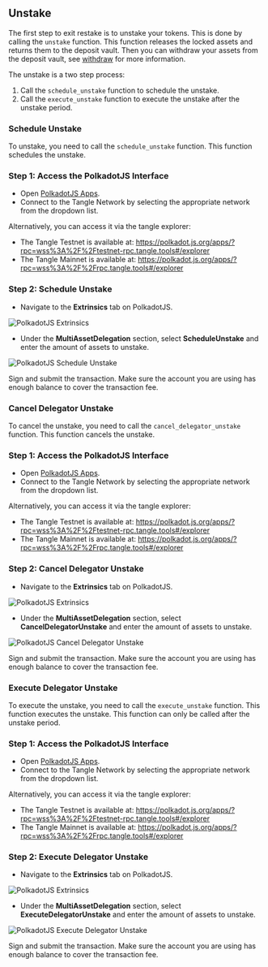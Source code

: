 ## Unstake

The first step to exit restake is to unstake your tokens. This is done by calling the `unstake` function. This function releases the locked assets and returns them to the deposit vault.
Then you can withdraw your assets from the deposit vault, see [withdraw](./withdraw.mdx) for more information.

The unstake is a two step process:

1. Call the `schedule_unstake` function to schedule the unstake.
2. Call the `execute_unstake` function to execute the unstake after the unstake period.

### Schedule Unstake

To unstake, you need to call the `schedule_unstake` function. This function schedules the unstake.

### Step 1: Access the PolkadotJS Interface

- Open [PolkadotJS Apps](https://polkadot.js.org/apps/).
- Connect to the Tangle Network by selecting the appropriate network from the dropdown list.

Alternatively, you can access it via the tangle explorer:

- The Tangle Testnet is available at: https://polkadot.js.org/apps/?rpc=wss%3A%2F%2Ftestnet-rpc.tangle.tools#/explorer
- The Tangle Mainnet is available at: https://polkadot.js.org/apps/?rpc=wss%3A%2F%2Frpc.tangle.tools#/explorer

### Step 2: Schedule Unstake

- Navigate to the **Extrinsics** tab on PolkadotJS.

![PolkadotJS Extrinsics](./images/extrinsic.png)

- Under the **MultiAssetDelegation** section, select **ScheduleUnstake** and enter the amount of assets to unstake.

![PolkadotJS Schedule Unstake](./images/scheduleunstake.png)

Sign and submit the transaction. Make sure the account you are using has enough balance to cover the transaction fee.

### Cancel Delegator Unstake

To cancel the unstake, you need to call the `cancel_delegator_unstake` function. This function cancels the unstake.

### Step 1: Access the PolkadotJS Interface

- Open [PolkadotJS Apps](https://polkadot.js.org/apps/).
- Connect to the Tangle Network by selecting the appropriate network from the dropdown list.

Alternatively, you can access it via the tangle explorer:

- The Tangle Testnet is available at: https://polkadot.js.org/apps/?rpc=wss%3A%2F%2Ftestnet-rpc.tangle.tools#/explorer
- The Tangle Mainnet is available at: https://polkadot.js.org/apps/?rpc=wss%3A%2F%2Frpc.tangle.tools#/explorer

### Step 2: Cancel Delegator Unstake

- Navigate to the **Extrinsics** tab on PolkadotJS.

![PolkadotJS Extrinsics](./images/extrinsic.png)

- Under the **MultiAssetDelegation** section, select **CancelDelegatorUnstake** and enter the amount of assets to unstake.

![PolkadotJS Cancel Delegator Unstake](./images/canceldelegatorunstake.png)

Sign and submit the transaction. Make sure the account you are using has enough balance to cover the transaction fee.

### Execute Delegator Unstake

To execute the unstake, you need to call the `execute_unstake` function. This function executes the unstake. This function can only be called after the unstake period.

### Step 1: Access the PolkadotJS Interface

- Open [PolkadotJS Apps](https://polkadot.js.org/apps/).
- Connect to the Tangle Network by selecting the appropriate network from the dropdown list.

Alternatively, you can access it via the tangle explorer:

- The Tangle Testnet is available at: https://polkadot.js.org/apps/?rpc=wss%3A%2F%2Ftestnet-rpc.tangle.tools#/explorer
- The Tangle Mainnet is available at: https://polkadot.js.org/apps/?rpc=wss%3A%2F%2Frpc.tangle.tools#/explorer

### Step 2: Execute Delegator Unstake

- Navigate to the **Extrinsics** tab on PolkadotJS.

![PolkadotJS Extrinsics](./images/extrinsic.png)

- Under the **MultiAssetDelegation** section, select **ExecuteDelegatorUnstake** and enter the amount of assets to unstake.

![PolkadotJS Execute Delegator Unstake](./images/executedelegatorUnstake.png)

Sign and submit the transaction. Make sure the account you are using has enough balance to cover the transaction fee.
